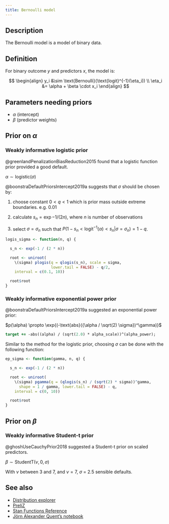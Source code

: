 ```yaml
---
title: Bernoulli model
---
```


## Description

The Bernoulli model is a model of binary data.

## Definition

For binary outcome $y$ and predictors $x$, the model is:

$$
\begin{align}
y_i &\sim \text{Bernoulli}(\text{logit}^{-1}(\eta_i)) \\
\eta_i &= \alpha + \beta \cdot x_i
\end{align}
$$

## Parameters needing priors

-   $\alpha$ (intercept)
-   $\beta$ (predictor weights)

## Prior on $\alpha$

### Weakly informative logistic prior

@greenlandPenalizationBiasReduction2015 found that a logistic function
prior provided a good default.

$\alpha \sim \text{logistic}(\sigma)$

@boonstraDefaultPriorsIntercept2019a suggests that $\sigma$ should be chosen by:

1. choose constant $0 \lt q \lt 1$ which is prior mass outside extreme
   boundaries. e.g. 0.01

2. calculate $s_n = \exp{-1 / (2n)}$, where $n$ is number of
   observations

3. select $\sigma = \sigma_n$ such that $P(1 - s_n <
   \text{logit}^{-1}(\alpha) < s_n | \sigma = \sigma_n) = 1 - q$.

```r
logis_sigma <- function(n, q) {

  s_n <- exp(-1 / (2 * n))

  root <- uniroot(
    \(sigma) plogis(q = qlogis(s_n), scale = sigma,
                    lower.tail = FALSE) - q/2,
    interval = c(0.1, 10))

  root$root
}
```

### Weakly informative exponential power prior

@boonstraDefaultPriorsIntercept2019a suggested an exponential power prior:

$p(\alpha) \propto \exp{(-\text{abs}({\alpha / \sqrt(2) \sigma})^\gamma)}$

```stan
target += -abs((alpha) / (sqrt(2.0) * alpha_scale))^(alpha_power);
```

Similar to the method for the logistic prior, choosing $\sigma$ can be
done with the following function:

```r
ep_sigma <- function(gamma, n, q) {

  s_n <- exp(-1 / (2 * n))

  root <- uniroot(
    \(sigma) pgamma(q = (qlogis(s_n) / (sqrt(2) * sigma))^gamma,
      shape = 1 / gamma, lower.tail = FALSE) - q,
    interval = c(0, 10))

  root$root
}
```

## Prior on $\beta$

### Weakly informative Student-t prior

@ghoshUseCauchyPrior2018 suggested a Student-t prior on scaled predictors.

$\beta \sim \text{StudentT}(\nu, 0, \sigma)$

With $\nu$ between 3 and 7, and $\nu = 7$, $\sigma$ = 2.5 sensible defaults.


## See also

- [Distribution explorer](https://distribution-explorer.github.io/discrete/bernoulli.html)
- [PreliZ](https://preliz.readthedocs.io/en/latest/examples/gallery/bernoulli.html)
- [Stan Functions Reference](https://mc-stan.org/docs/functions-reference/binary_distributions.html#bernoulli-logit-distribution)
- [Jörn Alexander Quent's notebook](https://jaquent.github.io/2021/01/the-priors-that-i-use-for-logistic-regression-now/)
